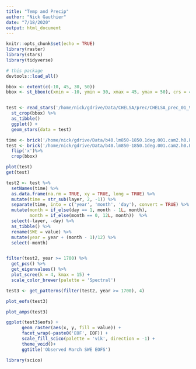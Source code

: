 ```yaml
---
title: "Temp and Precip"
author: "Nick Gauthier"
date: "7/18/2020"
output: html_document
---
```


```r
knitr::opts_chunk$set(echo = TRUE)
library(raster)
library(stars)
library(tidyverse)

# this package
devtools::load_all()
```


```r
bbox <- extent(c(-10, 45, 30, 50))
bbox <- st_bbox(c(xmin = -10, ymin = 30, xmax = 45, ymax = 50), crs = 4326)


test <- read_stars('/home/nick/gdrive/Data/CHELSA/prec/CHELSA_prec_01_V1.2_land.tif') %>%
  st_crop(bbox) %>%
  as_tibble()
  ggplot() +
  geom_stars(data = test)
```


```r

time <- brick('/home/nick/gdrive/Data/b40.lm850-1850.1deg.001.cam2.h0.PRECT.085001-185012.nc') %>% getZ
test <- brick('/home/nick/gdrive/Data/b40.lm850-1850.1deg.001.cam2.h0.PRECT.085001-185012.nc') %>%
  flip('x')%>%
  crop(bbox)

plot(test)
get(test)

test2 <- test %>%
  setNames(time) %>%
  as.data.frame(na.rm = TRUE, xy = TRUE, long = TRUE) %>%
  mutate(time = str_sub(layer, 2, -1)) %>%
  separate(time, into = c('year', 'month', 'day'), convert = TRUE) %>%
  mutate(month = if_else(day == 1, month - 1L, month),
         month = if_else(month == 0, 12L, month))  %>%
  select(-layer, -day) %>%
  as_tibble() %>%
  rename(SWE = value) %>%
  mutate(year = year + (month - 1)/12) %>%
  select(-month)


filter(test2, year >= 1700) %>%
  get_pcs() %>%
  get_eigenvalues() %>% 
  plot_scree(k = 4, kmax = 15) +
  scale_color_brewer(palette = 'Spectral')

test3 <- get_patterns(filter(test2, year >= 1700), 4)

plot_eofs(test3)

plot_amps(test3)

ggplot(test3$eofs) +
      geom_raster(aes(x, y, fill = value)) +
      facet_wrap(~paste0('EOF', EOF)) +
      scale_fill_scico(palette = 'vik', direction = -1) +
      theme_void()+
      ggtitle('Observed March SWE EOFS')

library(scico)
```

